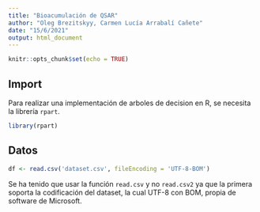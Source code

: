 ```yaml
---
title: "Bioacumulación de QSAR"
author: "Oleg Brezitskyy, Carmen Lucía Arrabalí Cañete"
date: "15/6/2021"
output: html_document
---
```


```r
knitr::opts_chunk$set(echo = TRUE)
```

## Import

Para realizar una implementación de arboles de decision en R, se necesita la librería `rpart`.

```r
library(rpart)
```

## Datos

```r
df <- read.csv('dataset.csv', fileEncoding = 'UTF-8-BOM')
```

Se ha tenido que usar la función `read.csv` y no `read.csv2` ya que la primera soporta la codificación del dataset, la cual UTF-8 con BOM, propia de software de Microsoft.